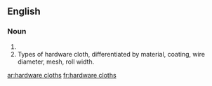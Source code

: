 ==English==

===Noun===
{{head|en|noun plural form}}

# {{plural of|hardware cloth|lang=en}}
# Types of hardware cloth, differentiated by material, coating, wire diameter, mesh, roll width.

[[ar:hardware cloths]]
[[fr:hardware cloths]]
